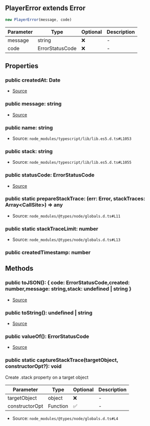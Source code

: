 ## PlayerError extends Error

```typescript
new PlayerError(message, code)
```
| Parameter | Type | Optional | Description |
| ----------- | ----------- | ----------- | ----------- |
| message | string | ❌ | - |
| code | ErrorStatusCode | ❌ | - |

## Properties
### public  createdAt: Date
- [Source](https://github.com/Androz2091/discord-player/blob/e52c3ab/packages/discord-player/src/Structures/PlayerError.ts#L21)
### public  message: string
- [Source](https://github.com/Androz2091/discord-player/blob/e52c3ab/packages/discord-player/src/Structures/PlayerError.ts#L19)
### public  name: string
- Source: `node_modules/typescript/lib/lib.es5.d.ts#L1053`
### public  stack: string
- Source: `node_modules/typescript/lib/lib.es5.d.ts#L1055`
### public  statusCode: ErrorStatusCode
- [Source](https://github.com/Androz2091/discord-player/blob/e52c3ab/packages/discord-player/src/Structures/PlayerError.ts#L20)
### public static prepareStackTrace: (err: Error, stackTraces: Array\<CallSite>) => any
- Source: `node_modules/@types/node/globals.d.ts#L11`
### public static stackTraceLimit: number
- Source: `node_modules/@types/node/globals.d.ts#L13`
### public  createdTimestamp: number

## Methods
### public  toJSON(): \{ code: ErrorStatusCode,created: number,message: string,stack: undefined \| string }
- [Source](https://github.com/Androz2091/discord-player/blob/e52c3ab/packages/discord-player/src/Structures/PlayerError.ts#L41)
### public  toString(): undefined \| string
- [Source](https://github.com/Androz2091/discord-player/blob/e52c3ab/packages/discord-player/src/Structures/PlayerError.ts#L50)
### public  valueOf(): ErrorStatusCode
- [Source](https://github.com/Androz2091/discord-player/blob/e52c3ab/packages/discord-player/src/Structures/PlayerError.ts#L37)
### public static captureStackTrace(targetObject, constructorOpt?): void
Create .stack property on a target object




| Parameter | Type | Optional | Description |
| ----------- | ----------- | ----------- | ----------- |
| targetObject | object | ❌ | - |
| constructorOpt | Function | ✅ | - |


- Source: `node_modules/@types/node/globals.d.ts#L4`